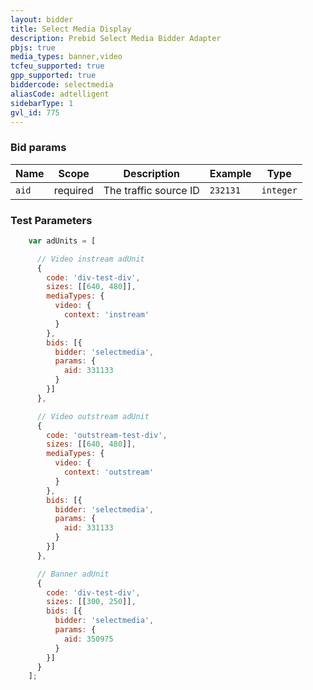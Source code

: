 ```yaml
---
layout: bidder
title: Select Media Display
description: Prebid Select Media Bidder Adapter
pbjs: true
media_types: banner,video
tcfeu_supported: true
gpp_supported: true
biddercode: selectmedia
aliasCode: adtelligent
sidebarType: 1
gvl_id: 775
---
```


### Bid params


| Name  | Scope    | Description                     | Example  | Type      |
|-------|----------|---------------------------------|----------|-----------|
| `aid` | required | The traffic source ID | `232131` | `integer` |

### Test Parameters

``` javascript
    var adUnits = [

      // Video instream adUnit
      {
        code: 'div-test-div',
        sizes: [[640, 480]],
        mediaTypes: {
          video: {
            context: 'instream'
          }
        },
        bids: [{
          bidder: 'selectmedia',
          params: {
            aid: 331133
          }
        }]
      },

      // Video outstream adUnit
      {
        code: 'outstream-test-div',
        sizes: [[640, 480]],
        mediaTypes: {
          video: {
            context: 'outstream'
          }
        },
        bids: [{
          bidder: 'selectmedia',
          params: {
            aid: 331133
          }
        }]
      },

      // Banner adUnit
      {
        code: 'div-test-div',
        sizes: [[300, 250]],
        bids: [{
          bidder: 'selectmedia',
          params: {
            aid: 350975
          }
        }]
      }
    ];
```
